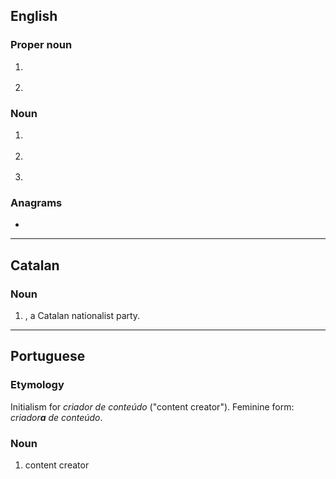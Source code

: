 {{also|CTC}}
==English==

===Proper noun===
{{en-proper-noun}}

# {{lb|en|business}} {{w|Control Data Corporation}}
# {{lb|en|medical|US}} {{w|Centers for Disease Control and Prevention}}

===Noun===
{{en-noun}}

# {{lb|en|computing}} {{w|Connected Device Configuration}}
# {{lb|en|computing}} {{w|Change data capture}}
# {{lb|en|pathology}} {{initialism of|lang=en|[[center|Center]] [[for]] [[disease|Disease]] [[control|Control]]}}

===Anagrams===
* {{anagrams|en|a=ccd|CCD|DCC}}

----

==Catalan==
{{wikipedia|lang=ca}}

===Noun===
{{rfc-header|Initialism}}
{{head|ca|initialism}}

# {{lb|ca|politics|intitialism}} {{w|Convergència Democràtica de Catalunya}}, a Catalan nationalist party.

----

==Portuguese==

===Etymology===
Initialism for ''criador de conteúdo'' ("content creator"). Feminine form: ''criador'''a''' de conteúdo''.

===Noun===
{{pt-noun|m-f|CDCs}}

# {{lb|pt|internet|initialism}} content creator {{gloss|forum or page editor}}